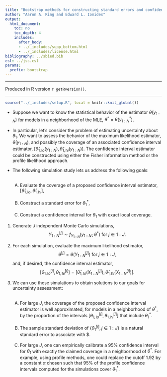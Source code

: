 ```yaml
---
title: "Bootstrap methods for constructing standard errors and confidence intervals"
author: "Aaron A. King and Edward L. Ionides"
output:
  html_document:
    toc: no
    toc_depth: 4
    includes:
      after_body:
      - ../_includes/supp_bottom.html
      - ../_includes/license.html
bibliography: ../sbied.bib
csl: ../jss.csl
params:
  prefix: bootstrap
---
```


-----------------------------------

Produced in R version `r getRversion()`.

-----------------------------------

```r
source("../_includes/setup.R", local = knitr::knit_global())
```

\newcommand\prob{\mathbb{P}}
\newcommand\E{\mathbb{E}}
\newcommand\var{\mathrm{Var}}
\newcommand\cov{\mathrm{Cov}}
\newcommand\loglik{\ell}
\newcommand\R{\mathbb{R}}
\newcommand\data[1]{#1^*}
\newcommand\params{\, ; \,}
\newcommand\transpose{\scriptsize{T}}
\newcommand\eqspace{\quad\quad\quad}
\newcommand\lik{\mathscr{L}}
\newcommand\loglik{\ell}
\newcommand\profileloglik[1]{\ell^\mathrm{profile}_#1}

- Suppose we want to know the statistical behavior of the estimator $\hat\theta({y_{1:N}})$
for models in a neighborhood of the MLE, $\data{\theta}=\hat\theta(\data{y_{1:N}})$.

- In particular, let's consider the problem of estimating uncertainty about $\theta_1$. We want to assess the behavior of the maximum likelihood estimator, $\hat\theta({y_{1:N}})$, and possibly the coverage of an associated confidence interval estimator, $\big[\hat\theta_{1,\mathrm lo}({y_{1:N}}),\hat\theta_{1,\mathrm hi}({y_{1:N}})\big]$. The confidence interval estimator could be constructed using either the Fisher information method or the profile likelihood approach.


- The following simulation study lets us address the following goals: 
<br><br>
    (A) Evaluate the coverage of a proposed confidence interval estimator, $[\hat\theta_{1,\mathrm lo},\hat\theta_{1,\mathrm hi}]$,
<br><br>
    (B) Construct a standard error for $\data{\theta_1}$,
<br><br>
    (C) Construct a confidence interval for $\theta_1$ with exact local coverage.

1. Generate $J$ independent Monte Carlo simulations, 
$$Y_{1:N}^{[j]} \sim f_{Y_{1:N}}(y_{1:N}\params\data{\theta})\mbox{ for } j\in 1:J.$$

2. For each simulation, evaluate the maximum likelihood estimator,
$$ \theta^{[j]} = \hat\theta\big(Y_{1:N}^{[j]}\big)\mbox{ for } j\in 1:J,$$
and, if desired, the confidence interval estimator,
$$ \big[\theta^{[j]}_{1,\mathrm lo},\theta^{[j]}_{1,\mathrm hi}\big] = \big[\hat\theta_{1,\mathrm lo}({X^{[j]}_{1:N}}),\hat\theta_{1,\mathrm hi}({X^{[j]}_{1:N}})\big].$$

3. We can use these simulations to obtain solutions to our goals for uncertainty assessment:<br><br>
    (A) For large $J$, the coverage of the proposed confidence interval estimator is well approximated, for models in a neighborhood of $\data{\theta}$, by the proportion of the intervals $\big[\theta^{[j]}_{1,\mathrm lo},\theta^{[j]}_{1,\mathrm hi}\big]$ that include $\data{\theta_1}$.<br><br>
    (B) The sample standard deviation of $\{ \theta^{[j]}_1, j\in 1:J\}$ is a natural standard error to associate with $\data{\theta_1}.<br><br>
    (C) For large $J$, one can empirically calibrate a 95% confidence interval for $\theta_1$ with exactly the claimed coverage in a neighborhood of $\data{\theta}$. For example, using profile methods, one could replace the cutoff 1.92 by a constant $\alpha$ chosen such that 95% of the profile confidence intervals computed for the simulations cover $\data{\theta_1}$.
